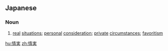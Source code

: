 ==Japanese==
{{ja-kanjitab|情|実}}

===Noun===
{{ja-noun|じょうじつ}}
# [[real]] [[situation|situations]]; [[personal]] [[consideration]]; [[private]] [[circumstance|circumstances]]; [[favoritism]]

[[hu:情実]]
[[zh:情実]]
